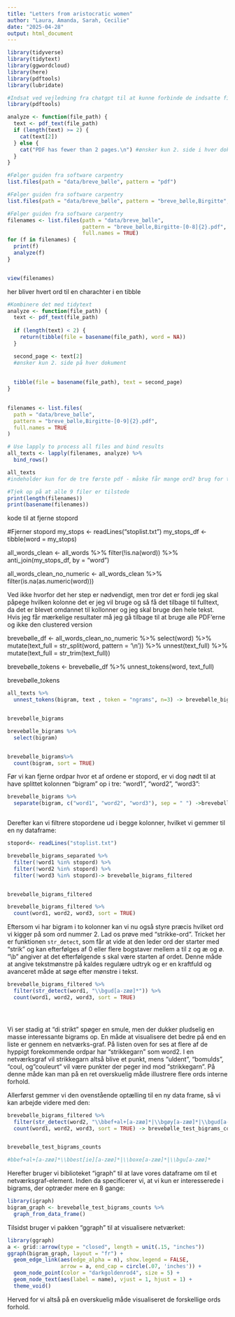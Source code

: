 ---
title: "Letters from aristocratic women"
author: "Laura, Amanda, Sarah, Cecilie"
date: "2025-04-28"
output: html_document
---


```{r, message=FALSE}

library(tidyverse)
library(tidytext)
library(ggwordcloud)
library(here)
library(pdftools)
library(lubridate)


```
```{r}

#Indsat ved vejledning fra chatgpt til at kunne forbinde de indsatte filer til at kunne anvende funktionen "analyze()"
library(pdftools)

analyze <- function(file_path) {
  text <- pdf_text(file_path)
  if (length(text) >= 2) {
    cat(text[2])
  } else {
    cat("PDF has fewer than 2 pages.\n") #ønsker kun 2. side i hver dokument
  }
}
```



```{r}
#Følger guiden fra software carpentry 
list.files(path = "data/breve_bølle", pattern = "pdf")
```
```{r}
#Følger guiden fra software carpentry 
list.files(path = "data/breve_bølle", pattern = "breve_bølle,Birgitte", full.names = TRUE)
```
```{r}
#Følger guiden fra software carpentry 
filenames <- list.files(path = "data/breve_bølle",  
                        pattern = "breve_bølle,Birgitte-[0-8]{2}.pdf",
                        full.names = TRUE)
for (f in filenames) {
  print(f)
  analyze(f)
}


view(filenames)
```
her bliver hvert ord til en charachter i en tibble

```{r}
#Kombinere det med tidytext
analyze <- function(file_path) {
  text <- pdf_text(file_path)
  
  if (length(text) < 2) {
    return(tibble(file = basename(file_path), word = NA))
  }

  second_page <- text[2]
  #ønsker kun 2. side på hver dokument
  
    
  tibble(file = basename(file_path), text = second_page)
}
  

```
  
```{r}

filenames <- list.files(
  path = "data/breve_bølle",  
  pattern = "breve_bølle,Birgitte-[0-9]{2}.pdf",
  full.names = TRUE
)

# Use lapply to process all files and bind results
all_texts <- lapply(filenames, analyze) %>%
  bind_rows()

all_texts
#indeholder kun for de tre første pdf - måske får mange ord? brug for troubleshooting
```



```{r}
#Tjek op på at alle 9 filer er tilstede 
print(length(filenames)) 
print(basename(filenames))
```
kode til at fjerne stopord

#Fjerner stopord 
my_stops <- readLines("stoplist.txt")
my_stops_df <- tibble(word = my_stops)

all_words_clean <- all_words %>%
  filter(!is.na(word)) %>%
  anti_join(my_stops_df, by = "word")

all_words_clean_no_numeric <- all_words_clean %>% 
  filter(is.na(as.numeric(word)))



Ved ikke hvorfor det her step er nødvendigt, men tror det er fordi jeg skal påpege hvilken kolonne det er jeg vil bruge og så få det tilbage til fulltext, da det er blevet omdannet til kollonner og jeg skal bruge den hele tekst. Hvis jeg får mærkelige resultater må jeg gå tilbage til at bruge alle PDF'erne og ikke den clustered version


brevebølle_df <- all_words_clean_no_numeric %>%
  select(word) %>%
  mutate(text_full = str_split(word, pattern = '\\n')) %>%
  unnest(text_full) %>%
  mutate(text_full = str_trim(text_full))

brevebølle_tokens <- brevebølle_df %>%
  unnest_tokens(word, text_full)

brevebølle_tokens


```{r inddeler i bigram}
all_texts %>% 
  unnest_tokens(bigram, text , token = "ngrams", n=3) -> brevebølle_bigrams


brevebølle_bigrams

```


```{r tæller bigrams}

brevebølle_bigrams %>% 
  select(bigram)


brevebølle_bigrams%>% 
  count(bigram, sort = TRUE)


```

Før vi kan fjerne ordpar hvor et af ordene er stopord, er vi dog nødt til at have splittet kolonnen "bigram" op i tre: "word1", "word2", "word3":


```{r }


brevebølle_bigrams %>% 
  separate(bigram, c("word1", "word2", "word3"), sep = " ") ->brevebølle_bigrams_separated



```


Derefter kan vi filtrere stopordene ud i begge kolonner, hvilket vi gemmer til en ny dataframe:
```{r}


stopord<- readLines("stoplist.txt")

brevebølle_bigrams_separated %>% 
  filter(!word1 %in% stopord) %>%
  filter(!word2 %in% stopord) %>% 
  filter(!word3 %in% stopord)-> brevebølle_bigrams_filtered


brevebølle_bigrams_filtered

```


```{r}
brevebølle_bigrams_filtered %>% 
  count(word1, word2, word3, sort = TRUE)
```

Eftersom vi har bigram i to kolonner kan vi nu også styre præcis hvilket ord vi kigger på som ord nummer 2. Lad os prøve med "strikke-ord". Tricket her er funktionen `str_detect`, som får at vide at den leder ord der starter med "strik" og kan efterfølges af 0 eller flere bogstaver mellem a til z og æ og ø. "\\b" angiver at det efterfølgende s skal være starten af ordet. Denne måde at angive tekstmønstre på kaldes regulære udtryk og er en kraftfuld og avanceret måde at søge efter mønstre i tekst.


```{r}

brevebølle_bigrams_filtered %>% 
  filter(str_detect(word1, "\\bgud[a-zæø]*")) %>% 
  count(word1, word2, word3, sort = TRUE)





```
Vi ser stadig at "di strikt" spøger en smule, men der dukker pludselig en masse interessante bigrams op. En måde at visualisere det bedre på end en liste er gennem en netværks-graf. På listen oven for ses at flere af de hyppigt forekommende ordpar har "strikkegarn" som word2. I en netværksgraf vil strikkegarn altså blive et punkt, mens "uldent", "bomulds", "coul, og "couleurt" vil være punkter der peger ind mod "strikkegarn". På denne måde kan man på en ret overskuelig måde illustrere flere ords interne forhold.

Allerførst gemmer vi den ovenstående optælling til en ny data frame, så vi kan arbejde videre med den:

```{r}
brevebølle_bigrams_filtered %>% 
  filter(str_detect(word2, "\\bbef+al+[a-zæø]*|\\bgøy[a-zæø]*|\\bgud[a-zæø]*")) %>% 
  count(word1, word2, word3, sort = TRUE) -> brevebølle_test_bigrams_counts


brevebølle_test_bigrams_counts

#bbef+al+[a-zæø]*\\bbest[ie][a-zæø]*|\\boxe[a-zæø]*|\\bgu[a-zæø]*

```

Herefter bruger vi biblioteket "igraph" til at lave vores dataframe om til et netværksgraf-element. Inden da specificerer vi, at vi kun er interesserede i bigrams, der optræder mere en 8 gange:

```{r, message=FALSE}
library(igraph)
bigram_graph <- brevebølle_test_bigrams_counts %>%
  graph_from_data_frame()
```

Tilsidst bruger vi pakken "ggraph" til at visualisere netværket:

```{r}
library(ggraph)
a <- grid::arrow(type = "closed", length = unit(.15, "inches"))
ggraph(bigram_graph, layout = "fr") +
  geom_edge_link(aes(edge_alpha = n), show.legend = FALSE,
                 arrow = a, end_cap = circle(.07, 'inches')) +
  geom_node_point(color = "darkgoldenrod4", size = 5) +
  geom_node_text(aes(label = name), vjust = 1, hjust = 1) +
  theme_void()
```

Herved for vi altså på en overskuelig måde visualiseret de forskellige ords forhold. 

